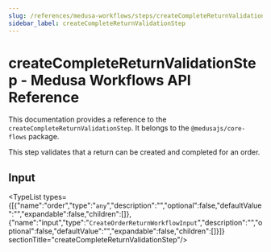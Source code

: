 ```yaml
---
slug: /references/medusa-workflows/steps/createCompleteReturnValidationStep
sidebar_label: createCompleteReturnValidationStep
---
```



# createCompleteReturnValidationStep - Medusa Workflows API Reference

This documentation provides a reference to the `createCompleteReturnValidationStep`. It belongs to the `@medusajs/core-flows` package.

This step validates that a return can be created and completed for an order.

## Input

<TypeList types={[{"name":"order","type":"`any`","description":"","optional":false,"defaultValue":"","expandable":false,"children":[]},{"name":"input","type":"`CreateOrderReturnWorkflowInput`","description":"","optional":false,"defaultValue":"","expandable":false,"children":[]}]}  sectionTitle="createCompleteReturnValidationStep"/>
